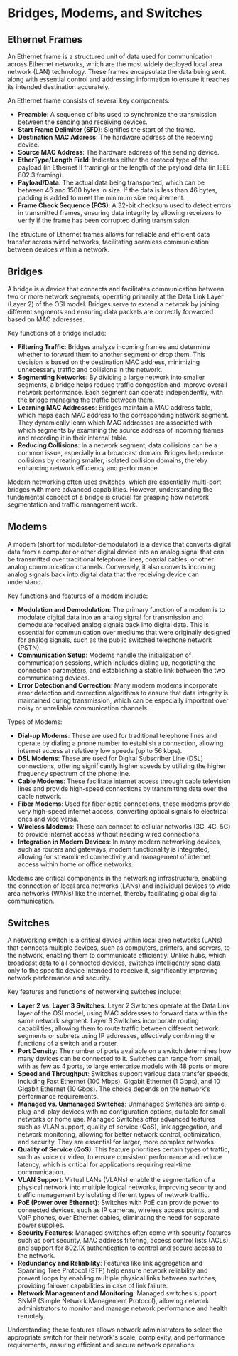 
<ChatWindow />

# Bridges, Modems, and Switches

## Ethernet Frames

An Ethernet frame is a structured unit of data used for communication across Ethernet networks, which are the most widely deployed local area network (LAN) technology. These frames encapsulate the data being sent, along with essential control and addressing information to ensure it reaches its intended destination accurately.

An Ethernet frame consists of several key components:

- **Preamble**: A sequence of bits used to synchronize the transmission between the sending and receiving devices.
- **Start Frame Delimiter (SFD)**: Signifies the start of the frame.
- **Destination MAC Address**: The hardware address of the receiving device.
- **Source MAC Address**: The hardware address of the sending device.
- **EtherType/Length Field**: Indicates either the protocol type of the payload (in Ethernet II framing) or the length of the payload data (in IEEE 802.3 framing).
- **Payload/Data**: The actual data being transported, which can be between 46 and 1500 bytes in size. If the data is less than 46 bytes, padding is added to meet the minimum size requirement.
- **Frame Check Sequence (FCS)**: A 32-bit checksum used to detect errors in transmitted frames, ensuring data integrity by allowing receivers to verify if the frame has been corrupted during transmission.

The structure of Ethernet frames allows for reliable and efficient data transfer across wired networks, facilitating seamless communication between devices within a network.

## Bridges

A bridge is a device that connects and facilitates communication between two or more network segments, operating primarily at the Data Link Layer (Layer 2) of the OSI model. Bridges serve to extend a network by joining different segments and ensuring data packets are correctly forwarded based on MAC addresses.

Key functions of a bridge include:

- **Filtering Traffic**: Bridges analyze incoming frames and determine whether to forward them to another segment or drop them. This decision is based on the destination MAC address, minimizing unnecessary traffic and collisions in the network.
- **Segmenting Networks**: By dividing a large network into smaller segments, a bridge helps reduce traffic congestion and improve overall network performance. Each segment can operate independently, with the bridge managing the traffic between them.
- **Learning MAC Addresses**: Bridges maintain a MAC address table, which maps each MAC address to the corresponding network segment. They dynamically learn which MAC addresses are associated with which segments by examining the source address of incoming frames and recording it in their internal table.
- **Reducing Collisions**: In a network segment, data collisions can be a common issue, especially in a broadcast domain. Bridges help reduce collisions by creating smaller, isolated collision domains, thereby enhancing network efficiency and performance.

Modern networking often uses switches, which are essentially multi-port bridges with more advanced capabilities. However, understanding the fundamental concept of a bridge is crucial for grasping how network segmentation and traffic management work.

## Modems

A modem (short for modulator-demodulator) is a device that converts digital data from a computer or other digital device into an analog signal that can be transmitted over traditional telephone lines, coaxial cables, or other analog communication channels. Conversely, it also converts incoming analog signals back into digital data that the receiving device can understand.

Key functions and features of a modem include:

- **Modulation and Demodulation**: The primary function of a modem is to modulate digital data into an analog signal for transmission and demodulate received analog signals back into digital data. This is essential for communication over mediums that were originally designed for analog signals, such as the public switched telephone network (PSTN).
- **Communication Setup**: Modems handle the initialization of communication sessions, which includes dialing up, negotiating the connection parameters, and establishing a stable link between the two communicating devices.
- **Error Detection and Correction**: Many modern modems incorporate error detection and correction algorithms to ensure that data integrity is maintained during transmission, which can be especially important over noisy or unreliable communication channels.

Types of Modems:

- **Dial-up Modems**: These are used for traditional telephone lines and operate by dialing a phone number to establish a connection, allowing internet access at relatively low speeds (up to 56 kbps).
- **DSL Modems**: These are used for Digital Subscriber Line (DSL) connections, offering significantly higher speeds by utilizing the higher frequency spectrum of the phone line.
- **Cable Modems**: These facilitate internet access through cable television lines and provide high-speed connections by transmitting data over the cable network.
- **Fiber Modems**: Used for fiber optic connections, these modems provide very high-speed internet access, converting optical signals to electrical ones and vice versa.
- **Wireless Modems**: These can connect to cellular networks (3G, 4G, 5G) to provide internet access without needing wired connections.
- **Integration in Modern Devices**: In many modern networking devices, such as routers and gateways, modem functionality is integrated, allowing for streamlined connectivity and management of internet access within home or office networks.

Modems are critical components in the networking infrastructure, enabling the connection of local area networks (LANs) and individual devices to wide area networks (WANs) like the internet, thereby facilitating global digital communication.

## Switches

A networking switch is a critical device within local area networks (LANs) that connects multiple devices, such as computers, printers, and servers, to the network, enabling them to communicate efficiently. Unlike hubs, which broadcast data to all connected devices, switches intelligently send data only to the specific device intended to receive it, significantly improving network performance and security.

Key features and functions of networking switches include:

- **Layer 2 vs. Layer 3 Switches**: Layer 2 Switches operate at the Data Link layer of the OSI model, using MAC addresses to forward data within the same network segment. Layer 3 Switches incorporate routing capabilities, allowing them to route traffic between different network segments or subnets using IP addresses, effectively combining the functions of a switch and a router.
- **Port Density**: The number of ports available on a switch determines how many devices can be connected to it. Switches can range from small, with as few as 4 ports, to large enterprise models with 48 ports or more.
- **Speed and Throughput**: Switches support various data transfer speeds, including Fast Ethernet (100 Mbps), Gigabit Ethernet (1 Gbps), and 10 Gigabit Ethernet (10 Gbps). The choice depends on the network's performance requirements.
- **Managed vs. Unmanaged Switches**: Unmanaged Switches are simple, plug-and-play devices with no configuration options, suitable for small networks or home use. Managed Switches offer advanced features such as VLAN support, quality of service (QoS), link aggregation, and network monitoring, allowing for better network control, optimization, and security. They are essential for larger, more complex networks.
- **Quality of Service (QoS)**: This feature prioritizes certain types of traffic, such as voice or video, to ensure consistent performance and reduce latency, which is critical for applications requiring real-time communication.
- **VLAN Support**: Virtual LANs (VLANs) enable the segmentation of a physical network into multiple logical networks, improving security and traffic management by isolating different types of network traffic.
- **PoE (Power over Ethernet)**: Switches with PoE can provide power to connected devices, such as IP cameras, wireless access points, and VoIP phones, over Ethernet cables, eliminating the need for separate power supplies.
- **Security Features**: Managed switches often come with security features such as port security, MAC address filtering, access control lists (ACLs), and support for 802.1X authentication to control and secure access to the network.
- **Redundancy and Reliability**: Features like link aggregation and Spanning Tree Protocol (STP) help ensure network reliability and prevent loops by enabling multiple physical links between switches, providing failover capabilities in case of link failure.
- **Network Management and Monitoring**: Managed switches support SNMP (Simple Network Management Protocol), allowing network administrators to monitor and manage network performance and health remotely.

Understanding these features allows network administrators to select the appropriate switch for their network's scale, complexity, and performance requirements, ensuring efficient and secure network operations.
